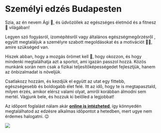 # Személyi edzés Budapesten

::: grid
::: g-col-8
Szia, az én nevem Ági 👋, és üdvözöllek az egészséges életmód és a fitnesz 💪 világában!

Legyen szó fogyásról, izomépítésről vagy általános egészségmegőrzésről , együtt megtaláljuk a személyre szabott megoldásokat és a motivációt 🏃‍♂️, amire szükséged van.

Hiszek abban, hogy a mozgás örömet kell 🙌, hogy okozzon, és hogy mindenki megtalálhatja azt a sportot, ami igazán passzol hozzá. Közös munkánk során nem csak a fizikai teljesítőképességedet fejlesztjük, hanem az önbizalmadat is növeljük.

Csatlakozz hozzám, és kezdjük el együtt az utat egy fittebb, egészségesebb és boldogabb élet felé. Itt az idő, hogy te is megtapasztald, milyen érzés, amikor elérsz valami olyat, amiről korábban álmodni sem mertél. Vágjunk bele, és hozzuk ki belőled a legjobbat!

Az időpont foglalást nálam akár [**online is intézheted**](dates.qmd), így könnyedén megtalálhatod az edzésre alkalmas időpontot a hetedben, mert ugye nem érdemes halogatni. 😉
:::

::: g-col-4
![](logo.png)
:::
:::
